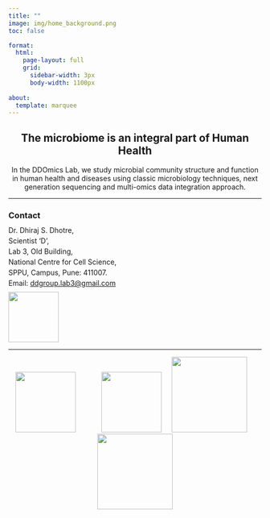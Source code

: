 ```yaml
---
title: ""
image: img/home_background.png
toc: false

format: 
  html:
    page-layout: full
    grid:
      sidebar-width: 3px
      body-width: 1100px
    
about: 
  template: marquee
---
```


::: {style="text-align: center"}
# The microbiome is an integral part of Human Health
:::

::: {style="text-align: center"}
In the DDOmics Lab, we study microbial community structure and function in human health and diseases using classic microbiology techniques, next generation sequencing and multi-omics data integration approach.
:::

------------------------------------------------------------------------

### Contact

::: {style="line-height: 0.5"}
Dr. Dhiraj S. Dhotre,

Scientist 'D',

Lab 3, Old Building,

National Centre for Cell Science,

SPPU, Campus, Pune: 411007.

Email: [ddgroup.lab3\@gmail.com](mailto://ddgroup.lab3@gmail.com)

![](img/twitter_qr.png){width="100"}
:::

------------------------------------------------------------------------

::: {style="text-align: center"}
![](img/funding/nccs.jpg){width="120"}             ![](img/funding/dbt.png){width="120"}     ![](img/funding/dst.png){width="150"}     ![](img/funding/bill.png){width="150"}
:::
